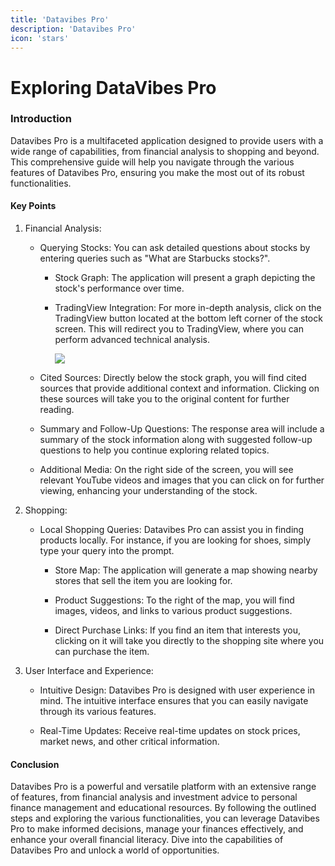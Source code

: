 ```yaml
---
title: 'Datavibes Pro'
description: 'Datavibes Pro'
icon: 'stars'
---
```


Exploring DataVibes Pro
=======================

### Introduction

Datavibes Pro is a multifaceted application designed to provide users with a wide range of capabilities, from financial analysis to shopping and beyond. This comprehensive guide will help you navigate through the various features of Datavibes Pro, ensuring you make the most out of its robust functionalities.

#### Key Points

1.  Financial Analysis:

    -   Querying Stocks: You can ask detailed questions about stocks by entering queries such as "What are Starbucks stocks?".

        -   Stock Graph: The application will present a graph depicting the stock's performance over time.

        -   TradingView Integration: For more in-depth analysis, click on the TradingView button located at the bottom left corner of the stock screen. This will redirect you to TradingView, where you can perform advanced technical analysis.

            ![](https://docs.myapps.ai/storage/page_media/21d0e870-0e03-4cca-ab4b-7ec1928002ef.png)
    -   Cited Sources: Directly below the stock graph, you will find cited sources that provide additional context and information. Clicking on these sources will take you to the original content for further reading.

    -   Summary and Follow-Up Questions: The response area will include a summary of the stock information along with suggested follow-up questions to help you continue exploring related topics.

    -   Additional Media: On the right side of the screen, you will see relevant YouTube videos and images that you can click on for further viewing, enhancing your understanding of the stock.

2.  Shopping:

    -   Local Shopping Queries: Datavibes Pro can assist you in finding products locally. For instance, if you are looking for shoes, simply type your query into the prompt.

        -   Store Map: The application will generate a map showing nearby stores that sell the item you are looking for.

        -   Product Suggestions: To the right of the map, you will find images, videos, and links to various product suggestions.

        -   Direct Purchase Links: If you find an item that interests you, clicking on it will take you directly to the shopping site where you can purchase the item.

3.  User Interface and Experience:

    -   Intuitive Design: Datavibes Pro is designed with user experience in mind. The intuitive interface ensures that you can easily navigate through its various features.

    -   Real-Time Updates: Receive real-time updates on stock prices, market news, and other critical information.

#### Conclusion

Datavibes Pro is a powerful and versatile platform with an extensive range of features, from financial analysis and investment advice to personal finance management and educational resources. By following the outlined steps and exploring the various functionalities, you can leverage Datavibes Pro to make informed decisions, manage your finances effectively, and enhance your overall financial literacy. Dive into the capabilities of Datavibes Pro and unlock a world of opportunities.
